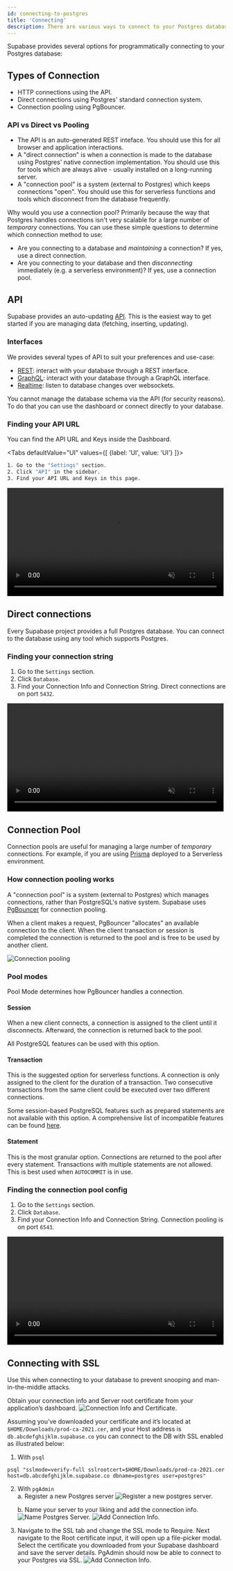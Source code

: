 ```yaml
---
id: connecting-to-postgres
title: 'Connecting'
description: There are various ways to connect to your Postgres database.
---
```


Supabase provides several options for programmatically connecting to your Postgres database:

## Types of Connection

- HTTP connections using the API.
- Direct connections using Postgres' standard connection system.
- Connection pooling using PgBouncer.

### API vs Direct vs Pooling

- The API is an auto-generated REST inteface. You should use this for all browser and application interactions.
- A "direct connection" is when a connection is made to the database using Postgres' native connection implementation. You should use this for tools which are always alive - usually installed on a long-running server.
- A "connection pool" is a system (external to Postgres) which keeps connections "open". You should use this for serverless functions and tools which disconnect from the database frequently.

Why would you use a connection pool? Primarily because the way that Postgres handles connections isn't very scalable for a large number of _temporary_ connections.
You can use these simple questions to determine which connection method to use:

- Are you connecting to a database and _maintaining_ a connection? If yes, use a direct connection.
- Are you connecting to your database and then _disconnecting_ immediately (e.g. a serverless environment)? If yes, use a connection pool.

## API

Supabase provides an auto-updating [API](/docs/guides/api). This is the easiest way to get started if you are managing data (fetching, inserting, updating).

### Interfaces

We provides several types of API to suit your preferences and use-case:

- [REST](/docs/guides/api#rest-api): interact with your database through a REST interface.
- [GraphQL](/docs/guides/api#graphql-api): interact with your database through a GraphQL interface.
- [Realtime](/docs/guides/api#realtime-api): listen to database changes over websockets.

You cannot manage the database schema via the API (for security reasons). To do that you can use the dashboard or connect directly to your database.

### Finding your API URL

You can find the API URL and Keys inside the Dashboard.

<Tabs
defaultValue="UI"
values={[
  {label: 'UI', value: 'UI'}
]}>
<TabItem value="UI">

```sh
1. Go to the "Settings" section.
2. Click "API" in the sidebar.
3. Find your API URL and Keys in this page.
```

<video width="99%" muted playsInline controls="true">
  <source src="/docs/videos/api/api-url-and-key.mp4" type="video/mp4" muted playsInline />
</video>

</TabItem>
</Tabs>

## Direct connections

Every Supabase project provides a full Postgres database. You can connect to the database using any tool which supports Postgres.

### Finding your connection string

1. Go to the `Settings` section.
2. Click `Database`.
3. Find your Connection Info and Connection String. Direct connections are on port `5432`.

<video width="99%" muted playsInline controls="true">
  <source src="/docs/videos/postgres-connection.mp4" type="video/mp4" muted playsInline />
</video>

## Connection Pool

Connection pools are useful for managing a large number of _temporary_ connections. For example, if you are using [Prisma](/docs/guides/integrations/prisma) deployed to a Serverless environment.

### How connection pooling works

A "connection pool" is a system (external to Postgres) which manages connections, rather than PostgreSQL's native system. Supabase uses [PgBouncer](https://www.pgbouncer.org/) for connection pooling.

When a client makes a request, PgBouncer "allocates" an available connection to the client.
When the client transaction or session is completed the connection is returned to the pool and is free to be used by another client.

![Connection pooling](/img/guides/database/connection-pool.png)

### Pool modes

Pool Mode determines how PgBouncer handles a connection.

#### Session

When a new client connects, a connection is assigned to the client until it disconnects. Afterward, the connection is returned back to the pool.

All PostgreSQL features can be used with this option.

#### Transaction

This is the suggested option for serverless functions. A connection is only assigned to the client for the duration of a transaction. Two consecutive transactions from the same client
could be executed over two different connections.

Some session-based PostgreSQL features such as prepared statements are not available with this option.
A comprehensive list of incompatible features can be found [here](https://www.pgbouncer.org/features.html).

#### Statement

This is the most granular option. Connections are returned to the pool after every statement. Transactions with multiple statements are not allowed. This is best used when `AUTOCOMMIT` is in use.

### Finding the connection pool config

1. Go to the `Settings` section.
2. Click `Database`.
3. Find your Connection Info and Connection String. Connection pooling is on port `6543`.

<video width="99%" muted playsInline controls="true">
  <source src="/docs/videos/connection-pool-config.mp4" type="video/mp4" muted playsInline />
</video>

## Connecting with SSL

Use this when connecting to your database to prevent snooping and man-in-the-middle attacks.

Obtain your connection info and Server root certificate from your application’s dashboard.
![Connection Info and Certificate.](/img/guides/database/connection-info-cert.png)

Assuming you’ve downloaded your certificate and it’s located at `$HOME/Downloads/prod-ca-2021.cer`, and your Host address is `db.abcdefghijklm.supabase.co` you can connect to the DB with
SSL enabled as illustrated below:

1. With `psql`

```
psql "sslmode=verify-full sslrootcert=$HOME/Downloads/prod-ca-2021.cer host=db.abcdefghijklm.supabase.co dbname=postgres user=postgres"
```

2. With `pgAdmin`  
   a. Register a new Postgres server
   ![Register a new postgres server.](/img/guides/database/register-server-pgAdmin.png)

   b. Name your server to your liking and add the connection info.
   ![Name Postgres Server.](/img/guides/database/name-pg-server.png)
   ![Add Connection Info.](/img/guides/database/add-pg-server-conn-info.png)

3. Navigate to the SSL tab and change the SSL mode to Require. Next navigate to the Root certificate input, it will open up a
   file-picker modal. Select the certificate you downloaded from your Supabase dashboard and save the server details. PgAdmin
   should now be able to connect to your Postgres via SSL.
   ![Add Connection Info.](/img/guides/database/add-ssl-config.png)
